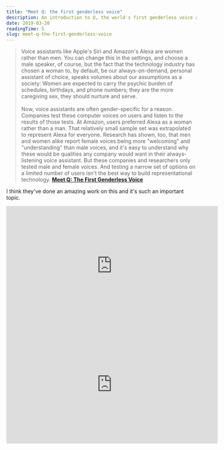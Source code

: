 ```yaml
---
title: "Meet Q: the first genderless voice"
description: An introduction to Q, the world's first genderless voice assistant.
date: 2019-03-20
readingTime: 5
slug: meet-q-the-first-genderless-voice
---
```


>Voice assistants like Apple's Siri and Amazon's Alexa are women rather than men. You can change this in the settings, and choose a male speaker, of course, but the fact that the technology industry has chosen a woman to, by default, be our always-on-demand, personal assistant of choice, speaks volumes about our assumptions as a society: Women are expected to carry the psychic burden of schedules, birthdays, and phone numbers; they are the more caregiving sex, they should nurture and serve.<br /><br />
Now, voice assistants are often gender-specific for a reason. Companies test these computer voices on users and listen to the results of those tests. At Amazon, users preferred Alexa as a woman rather than a man. That relatively small sample set was extrapolated to represent Alexa for everyone. Research has shown, too, that men and women alike report female voices being more "welcoming" and "understanding" than male voices, and it's easy to understand why these would be qualities any company would want in their always-listening voice assistant. But these companies and researchers only tested male and female voices. And testing a narrow set of options on a limited number of users isn't the best way to build representational technology.
**<a href="https://www.fastcompany.com/90321378/the-worlds-first-genderless-ai-voice-is-here-listen-now">Meet Q: The First Genderless Voice</a>**

I think they've done an amazing work on this and it's such an important topic. 

<iframe width="560" height="315" src="https://www.youtube-nocookie.com/embed/jasEIteA3Ag" frameborder="0" allow="accelerometer; autoplay; encrypted-media; gyroscope; picture-in-picture" allowfullscreen></iframe>

<iframe width="560" height="315" src="https://www.youtube-nocookie.com/embed/lvv6zYOQqm0" frameborder="0" allow="accelerometer; autoplay; encrypted-media; gyroscope; picture-in-picture" allowfullscreen></iframe>